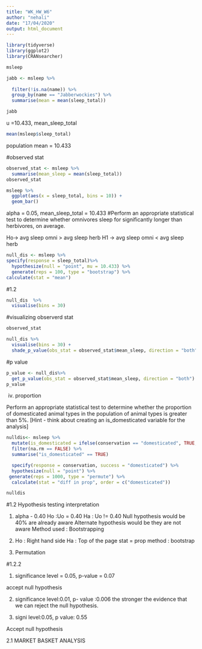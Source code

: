 ```yaml
---
title: "WK_HW_W6"
author: "nehali"
date: "17/04/2020"
output: html_document
---
```




```r
library(tidyverse)
library(ggplot2)
library(CRANsearcher)
```

```r
msleep

```
```r
jabb <- msleep %>%
  
  filter(!is.na(name)) %>%
  group_by(name == "Jabberwockies") %>%
  summarise(mean = mean(sleep_total))

jabb


```


u =10.433, mean_sleep_total
```r
mean(msleep$sleep_total)
```
population mean = 10.433

#observed stat
```r
observed_stat <- msleep %>%
  summarise(mean_sleep = mean(sleep_total))
observed_stat

```



```r
msleep %>%
  ggplot(aes(x = sleep_total, bins = 10)) +
  geom_bar()
```

alpha = 0.05, 
mean_sleep_total = 10.433
#Perform an appropriate statistical test to determine whether omnivores sleep for significantly longer than herbivores, on average.

Ho-> avg sleep omni > avg sleep herb
H1 -> avg sleep omni < avg sleep herb

```r
null_dis <- msleep %>%
specify(response = sleep_total)%>%
  hypothesize(null = "point", mu = 10.433) %>%
  generate(reps = 100, type = "bootstrap") %>%
calculate(stat = "mean")
```

#1.2 
```r
null_dis  %>%
  visualise(bins = 30)
```

#visualizing observerd stat

```r
observed_stat
```

```r
null_dis %>%
  visualise(bins = 30) +
  shade_p_value(obs_stat = observed_stat$mean_sleep, direction = "both")
```
#p value
```r
p_value <- null_dis%>%
  get_p_value(obs_stat = observed_stat$mean_sleep, direction = "both")
p_value
```
(iv) proportion

Perform an appropriate statistical test to determine whether the proportion of domesticated animal types in the population of animal types is greater than 5%.
[Hint - think about creating an is_domesticated variable for the analysis]

```r
nulldis<- msleep %>% 
  mutate(is_domesticated = ifelse(conservation == "domesticated", TRUE, FALSE)) %>%  
  filter(na.rm == FALSE) %>%
  summarise("is_domesticated" == TRUE) 

  specify(response = conservation, success = "domesticated") %>% 
  hypothesize(null = "point") %>% 
 generate(reps = 1000, type = "permute") %>% 
  calculate(stat = "diff in prop", order = c("domesticated"))
```

```r
nulldis
```



#1.2 Hypothesis testing interpretation

1. alpha - 0.40
Ho :Uo = 0.40
Ha : Uo != 0.40
Null hypothesis would be 40% are already aware
Alternate hypothesis would be they are not aware
Method used : Bootstrapping

2. Ho : Right hand side
Ha : Top of the page
stat = prop
method : bootstrap

3. Permutation


#1.2.2

1. significance level = 0.05, p-value = 0.07

accept null hypothesis

2. significance level:0.01, p- value :0.006
the stronger the evidence that we can reject the null hypothesis.

3. signi level:0.05, p value: 0.55

Accept null hypothesis

2.1 MARKET BASKET ANALYSIS



